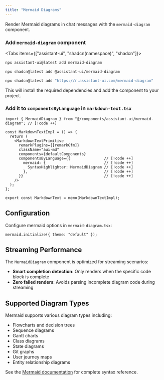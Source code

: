 ```yaml
---
title: "Mermaid Diagrams"
---
```



Render Mermaid diagrams in chat messages with the `mermaid-diagram` component.

<Steps>
  <Step>

### Add `mermaid-diagram` component

<Tabs items={["assistant-ui", "shadcn(namespace)", "shadcn"]}>
  <Tab>

```sh
npx assistant-ui@latest add mermaid-diagram
```

  </Tab>
  <Tab>

```sh
npx shadcn@latest add @assistant-ui/mermaid-diagram
```

  </Tab>
  <Tab>

```sh
npx shadcn@latest add "https://r.assistant-ui.com/mermaid-diagram"
```

  </Tab>
</Tabs>

This will install the required dependencies and add the component to your project.

  </Step>
  <Step>

### Add it to `componentsByLanguage` in `markdown-text.tsx`

```tsx title="/components/assistant-ui/markdown-text.tsx"
import { MermaidDiagram } from "@/components/assistant-ui/mermaid-diagram"; // [!code ++]

const MarkdownTextImpl = () => {
  return (
    <MarkdownTextPrimitive
      remarkPlugins={[remarkGfm]}
      className="aui-md"
      components={defaultComponents}
      componentsByLanguage={{               // [!code ++]
        mermaid: {                          // [!code ++]
          SyntaxHighlighter: MermaidDiagram // [!code ++]
        },                                  // [!code ++]
      }}                                    // [!code ++]
    />
  );
};

export const MarkdownText = memo(MarkdownTextImpl);
```

  </Step>
</Steps>

## Configuration

Configure mermaid options in `mermaid-diagram.tsx`:

```tsx title="/components/assistant-ui/mermaid-diagram.tsx"
mermaid.initialize({ theme: "default" });
```

## Streaming Performance

The `MermaidDiagram` component is optimized for streaming scenarios:

- **Smart completion detection**: Only renders when the specific code block is complete
- **Zero failed renders**: Avoids parsing incomplete diagram code during streaming  


## Supported Diagram Types

Mermaid supports various diagram types including:

- Flowcharts and decision trees
- Sequence diagrams  
- Gantt charts
- Class diagrams
- State diagrams
- Git graphs
- User journey maps
- Entity relationship diagrams

See the [Mermaid documentation](https://mermaid.js.org/) for complete syntax reference.
